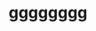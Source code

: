 ---
title: "gggggggg"
description: 지난 7월, 3주의 기간동안 산업기능요원 기초
category: FIRE
createdAt: 2023-08-15
tags:
- title: "asd"
- title: "111"
thumbnail: /assets/images/logo.png
---